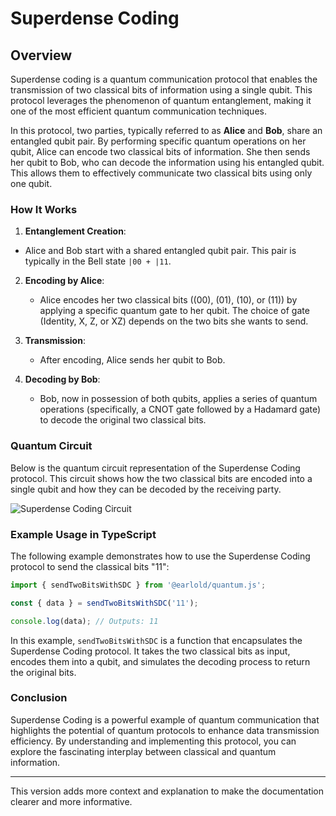 # Superdense Coding

## Overview

Superdense coding is a quantum communication protocol that enables the transmission of two classical bits of information using a single qubit. This protocol leverages the phenomenon of quantum entanglement, making it one of the most efficient quantum communication techniques.

In this protocol, two parties, typically referred to as **Alice** and **Bob**, share an entangled qubit pair. By performing specific quantum operations on her qubit, Alice can encode two classical bits of information. She then sends her qubit to Bob, who can decode the information using his entangled qubit. This allows them to effectively communicate two classical bits using only one qubit.

### How It Works

1. **Entanglement Creation**: 
  - Alice and Bob start with a shared entangled qubit pair. This pair is typically in the Bell state `|00 + |11`.

2. **Encoding by Alice**:
   - Alice encodes her two classical bits (\(00\), \(01\), \(10\), or \(11\)) by applying a specific quantum gate to her qubit. The choice of gate (Identity, X, Z, or XZ) depends on the two bits she wants to send.

3. **Transmission**:
   - After encoding, Alice sends her qubit to Bob.

4. **Decoding by Bob**:
   - Bob, now in possession of both qubits, applies a series of quantum operations (specifically, a CNOT gate followed by a Hadamard gate) to decode the original two classical bits.

### Quantum Circuit

Below is the quantum circuit representation of the Superdense Coding protocol. This circuit shows how the two classical bits are encoded into a single qubit and how they can be decoded by the receiving party.


<div style={{background: '#fff'}}>
<Image src="/circuit-1723265269895.webp" alt="Superdense Coding Circuit" width={500} height={300} />
</div>

### Example Usage in TypeScript

The following example demonstrates how to use the Superdense Coding protocol to send the classical bits "11":

```typescript
import { sendTwoBitsWithSDC } from '@earlold/quantum.js';

const { data } = sendTwoBitsWithSDC('11');

console.log(data); // Outputs: 11
```

In this example, `sendTwoBitsWithSDC` is a function that encapsulates the Superdense Coding protocol. It takes the two classical bits as input, encodes them into a qubit, and simulates the decoding process to return the original bits.

### Conclusion

Superdense Coding is a powerful example of quantum communication that highlights the potential of quantum protocols to enhance data transmission efficiency. By understanding and implementing this protocol, you can explore the fascinating interplay between classical and quantum information.

--- 

This version adds more context and explanation to make the documentation clearer and more informative.